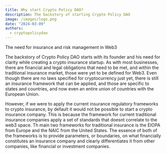 ```yaml
---
title: Why start Crypto Policy DAO?
description: The backstory of starting Crypto Policy DAO
image: /images/logo.png
date: "2024-03-09"
authors:
  - cryptopolicydao
---
```


<Callout>
The need for insurance and risk management in Web3

</Callout>

The backstory of Crypto Policy DAO starts with its founder and his need for clarity while creating a crypto insurance startup.
As with most businesses, there are financial and legal obligations
that need to be met, and within the traditional insurance market, those were yet to be defined for Web3. Even though there
are no laws specified for cryptocurrency just yet, there is still an insurance framework that can be applied, and those are specific to
states and countries, and now even an entire union of countries with the European Union.

However, if we were to apply the current insurance regulatory frameworks to crypto insurance, by default it would not be possible
to start a crypto insurance company. This is because the framework for current traditional insurance companies apply a set of standards
that doesnt correlate to the web3 space. Th main two frameworks for traditional insurance is the EIOPA from Europe and the NAIC
from the United States. The essence of both of the frameworks is to provide parameters, or boundaries, on what financially constitutes
an insurance company and clearly differentiates it from other companies, like financial or investment companies.

